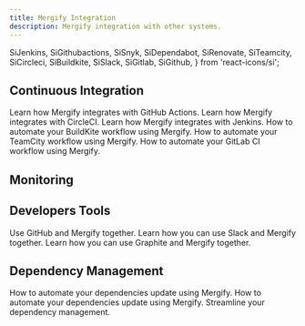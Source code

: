 ```yaml
---
title: Mergify Integration
description: Mergify integration with other systems.
---
```


  SiJenkins,
  SiGithubactions,
  SiSnyk,
  SiDependabot,
  SiRenovate,
  SiTeamcity,
  SiCircleci,
  SiBuildkite,
  SiSlack,
  SiGitlab,
SiGithub,
} from 'react-icons/si';

## Continuous Integration

<DocsetGrid>
  <Docset title="GitHub Actions" path="gha" icon={SiGithubactions}>
    Learn how Mergify integrates with GitHub Actions.
  </Docset>
  <Docset title="CircleCI" path="circleci" icon={SiCircleci}>
    Learn how Mergify integrates with CircleCI.
  </Docset>
  <Docset title="Jenkins" path="jenkins" icon={SiJenkins}>
    Learn how Mergify integrates with Jenkins.
  </Docset>
  <Docset title="BuildKite" path="buildkite" icon={SiBuildkite}>
    How to automate your BuildKite workflow using Mergify.
  </Docset>
  <Docset title="TeamCity" path="teamcity" icon={SiTeamcity}>
    How to automate your TeamCity workflow using Mergify.
  </Docset>
  <Docset title="GitLab" path="gitlab" icon={SiGitlab}>
    How to automate your GitLab CI workflow using Mergify.
  </Docset>
</DocsetGrid>

## Monitoring


<Monitoring />

## Developers Tools

<DocsetGrid>
  <Docset title="GitHub" path="github" icon={SiGithub}>
    Use GitHub and Mergify together.
  </Docset>
  <Docset title="Slack" path="slack" icon={SiSlack}>
    Learn how you can use Slack and Mergify together.
  </Docset>
  <Docset title="Graphite" path="graphite" icon={BsStack}>
    Learn how you can use Graphite and Mergify together.
  </Docset>
</DocsetGrid>

## Dependency Management

<DocsetGrid>
  <Docset title="Dependabot" path="dependabot" icon={SiDependabot}>
    How to automate your dependencies update using Mergify.
  </Docset>
  <Docset title="Renovate" path="renovate" icon={SiRenovate}>
    How to automate your dependencies update using Mergify.
  </Docset>
  <Docset title="Snyk" path="snyk" icon={SiSnyk}>
    Streamline your dependency management.
  </Docset>
</DocsetGrid>
